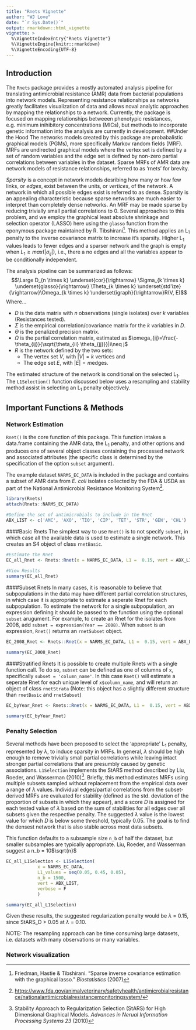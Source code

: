 ```yaml
---
title: "Rnets Vignette"
author: "WJ Love"
date: "`r Sys.Date()`"
output: rmarkdown::html_vignette
vignette: >
  %\VignetteIndexEntry{"Rnets Vignette"}
  %\VignetteEngine{knitr::rmarkdown}
  %\VignetteEncoding{UTF-8}
---
```

## Introduction

The `Rnets` package provides a mostly automated analysis pipeline for translating antimicrobial resistance (AMR) data from bacterial populations into network models. Representing resistance relationships as networks greatly facilitates visualization of data and allows noval analytic approaches by mapping the relationships to a network. Currently, the package is focused on mapping relationships betweeen phenotypic resistances, e.g. minimum inihibitory concentrations (MICs), but methods to incorporate genetic information into the analysis are currently in development.
##Under the Hood
The networks models created by this package are probabalistic graphical models (PGMs), more specifically Markov random fields (MRF). MRFs are undirected graphical models where the vertex set is defined by a set of random variables and the edge set is defined by non-zero partial correlations between variables in the dataset. Sparse MRFs of AMR data are network models of resistance relationships, referred to as 'rnets' for brevity.

_Sparsity_ is a concept in network models desribing how many or how few links, or _edges_, exist between the units, or _vertices_, of the network. A network in which all possible edges exist is referred to as dense. Sparsity is an appealing characteristic because sparse networks are much easier to interpret than completely dense networks. An MRF may be made sparse by reducing trivially small partial correlations to 0. Several approaches to this problem, and we employ the graphical least absolute shrinkage and selection operator (LASSO) here using the `glasso` function from the eponymous package maintained by R. Tibshirani^[Friedman, Hastie & Tibshirani. "Sparse inverse covariance estimation with the graphical lasso." _Biostatistics_ (2007)]. This method applies an L~1~ penalty to the inverse covariance matrix to increase it's sparsity. Higher L~1~ values leads to fewer edges and a sparser network and the graph is empty when $L_1 \geq max(|\sigma_{ij}|)$, i.e., there a no edges and all the variables appear to be conditionally independent. 

The analysis pipeline can be summarized as follows:
$$\Large D_{n \times k} \underset{cor}{\rightarrow} \Sigma_{k \times k} \underset{glasso}{\rightarrow} \Theta_{k \times k} \underset{std'ize}{\rightarrow}\Omega_{k \times k} \underset{igraph}{\rightarrow}R(V, E)$$
Where...

* $D$ is the data matrix with _n_ observations (single isolates) over _k_ variables (Resistances tested).
* $\Sigma$ is the empirical correlation/covariance matrix for the _k_ variables in _D_.
* $\Theta$ is the penalized precision matrix.
* $\Omega$ is the partial correlation matrix, estimated as $\omega_{ij}=\frac{-\theta_{ij}}{\sqrt{\theta_{ii} \theta_{jj}}}|i\neq j$
* $R$ is the network defined by the two sets:
    + The vertex set $V$, with $|V| = k$ vertices and
    + The edge set $E$, with $|E| = m$edges.
    
The estimated structure of the network is conditional on the selected L~1~. The ```L1Selection()``` function discussed below uses a resampling and stability method assist in selecting an L~1~ penalty objectively.


## Important Functions & Methods

### Network Estimation
`Rnet()` is the core function of this package. This function intakes a data.frame containing the AMR data, the L~1~ penalty, and other options and produces one of several  object classes containing the processed network and associated attributes (the specific class is determined by the specification of the option ```subset``` argument). 

The example dataset `NARMS_EC_DATA` is included in the package and contains a subset of AMR data from _E. coli_ isolates collected by the FDA & USDA as part of the National Antimicrobial Resistance Monitoring System^[<https://www.fda.gov/animalveterinary/safetyhealth/antimicrobialresistance/nationalantimicrobialresistancemonitoringsystem/>].

```r
library(Rnets)
attach(Rnets::NARMS_EC_DATA)

#Define the set of antimicrobials to include in the Rnet
ABX_LIST <- c('AMC', 'AXO', 'TIO', 'CIP', 'TET', 'STR', 'GEN', 'CHL')
```

####Basic Rnets
The simplest way to use ```Rnet()``` is to not specify ```subset```, in which case all the available data is used to estimate a single network. This creates an S4 object of class ```rnetBasic```.

```r
#Estimate the Rnet
EC_all_Rnet <- Rnets::Rnet(x = NARMS_EC_DATA, L1 =  0.15, vert = ABX_LIST)
                
#View Results
summary(EC_all_Rnet)
```

####Subset Rnets
In many cases, it is reasonable to believe that subpopulations in the data may have different partial correlation structures, in which case it is appropriate to estimate a seperate Rnet for each subpopulation. To estimate the network for a single subpopulation, an expression defining it should be passed to the function using the  optional ```subset``` arugument. For example, to create an Rnet for the isolates from 2008, add ``` subset = expression(Year == 2008)```. When ```subset``` is an expression, ```Rnet()``` returns an ```rnetSubset``` object.
```r
EC_2008_Rnet <- Rnets::Rnet(x = NARMS_EC_DATA, L1 =  0.15, vert = ABX_LIST, subset = expression (Year == 2008))

summary(EC_2008_Rnet)
```

####Stratified Rnets
It is possible to create multiple Rnets with a single function call. To do so, ```subset``` can be defined as one of columns of ```x```,  specifically ```subset = 'column_name'```. In this case ```Rnet()``` will estimate a seperate Rnet for each unique level of ```x$column_name```, and will return an object of class ```rnetStrata``` (Note: this object has a slightly different structure than ```rnetBasic``` and ```rnetSubset```)
```r
EC_byYear_Rnet <- Rnets::Rnet(x = NARMS_EC_DATA, L1 =  0.15, vert = ABX_LIST, subset = 'Year')

summary(EC_byYear_Rnet)
```


### Penalty Selection

Several methods have been proposed to select the 'appropriate' L~1~ penalty, represented by $\lambda$, to induce sparsity in MRFs. In general, $\lambda$ should be high enough to remove trivially small partial correlations while leaving intact stronger partial correlations that are presumbly caused by genetic associations. `L1Selection` implements the StARS method described by Liu, Roeder, and Wasserman (2010)^[Stability Approach to Regularization Selection (StARS) for High Dimensional Graphical Models. _Advances in Nerual Information Processing Systems 23_ (2010)]. Briefly, this method estimates MRFs using multiple subsets sampled without replacement from the empirical data over a range of $\lambda$ values. Individual edges/partial correlations from the subset-derived MRFs are evaluated for stability (defined as the std. deviation of the proportion of subsets in which they appear), and a score _D_ is assigned for each tested value of $\lambda$ based on the sum of stabilities for all edges over all subsets given the respective penalty. The suggested $\lambda$ value is the lowest value for which _D_ is below some threshold, typically 0.05. The goal is to find the densest network that is also stable across most data subsets.

This function defaults to a subsample size `n_b` of half the dataset, but smaller subsamples are typically appropriate. Liu, Roeder, and Wasserman suggest a n_b = 10$\sqrt{n}$

```r
EC_all_L1Selection <- L1Selection(
            x = NARMS_EC_DATA, 
            L1_values = seq(0.05, 0.45, 0.05),
            n_b = 1500,
            vert = ABX_LIST,
            verbose = F
            )

summary(EC_all_L1Selection)
```
Given these results, the suggested regularization penalty would be $\lambda$ = 0.15, since StARS_D > 0.05 at $\lambda$ = 0.10.

NOTE: The resampling approach can be time consuming large datasets, i.e. datasets with many observations or many variables. 

### Network visualization
